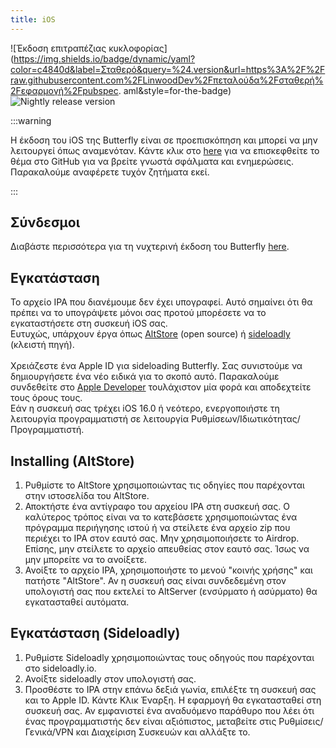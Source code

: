 ```yaml
---
title: iOS
---
```


![Έκδοση επιτραπέζιας κυκλοφορίας](https://img.shields.io/badge/dynamic/yaml?color=c4840d&label=Σταθερό&query=%24.version&url=https%3A%2F%2Fraw.githubusercontent.com%2FLinwoodDev%2Fπεταλούδα%2Fσταθερή%2Fεφαρμογή%2Fpubspec. aml&style=for-the-badge)
![Nightly release version](https://img.shields.io/badge/dynamic/yaml?color=f7d28c&label=Nightly&query=%24.version&url=https%3A%2F%2Fraw.githubusercontent.com%2FLinwoodDev%2Fbutterfly%2Fnightly%2Fapp%2Fpubspec.yaml&style=for-the-badge)


:::warning

Η έκδοση του iOS της Butterfly είναι σε προεπισκόπηση και μπορεί να μην λειτουργεί όπως αναμενόταν.
Κάντε κλικ στο [here](https://github.com/LinwoodDev/Butterfly/issues/244) για να επισκεφθείτε το θέμα στο GitHub για να βρείτε γνωστά σφάλματα και ενημερώσεις. Παρακαλούμε αναφέρετε τυχόν ζητήματα εκεί.

:::

## Σύνδεσμοι

<Tabs>
<TabItem label="Stable">
  <CardGrid>
    <DownloadButton href="https://github.com/LinwoodDev/butterfly/releases/download/stable/linwood-butterfly-ios.ipa" title="IPA"/>
  </CardGrid>
</TabItem>
<TabItem label="Nightly">
  <CardGrid>
    <DownloadButton href="https://github.com/LinwoodDev/butterfly/releases/download/nightly/linwood-butterfly-ios.ipa" title="IPA"/>
  </CardGrid>
</TabItem>
</Tabs>

Διαβάστε περισσότερα για τη νυχτερινή έκδοση του Butterfly [here](/community/nightly).

## Εγκατάσταση

Το αρχείο IPA που διανέμουμε δεν έχει υπογραφεί. Αυτό σημαίνει ότι θα πρέπει να το υπογράψετε μόνοι σας προτού μπορέσετε να το εγκαταστήσετε στη συσκευή iOS σας. \
Ευτυχώς, υπάρχουν έργα όπως [AltStore](https://altstore.io) (open source) ή [sideloadly](https://sideloadly.io) (κλειστή πηγή). \
\
Χρειάζεστε ένα Apple ID για sideloading Butterfly. Σας συνιστούμε να δημιουργήσετε ένα νέο ειδικά για το σκοπό αυτό. Παρακαλούμε συνδεθείτε στο [Apple Developer](https://developer.apple.com) τουλάχιστον μία φορά και αποδεχτείτε τους όρους τους.
\
Εάν η συσκευή σας τρέχει iOS 16.0 ή νεότερο, ενεργοποιήστε τη λειτουργία προγραμματιστή σε λειτουργία Ρυθμίσεων/Ιδιωτικότητας/Προγραμματιστή.

## Installing (AltStore)

1. Ρυθμίστε το AltStore χρησιμοποιώντας τις οδηγίες που παρέχονται στην ιστοσελίδα του AltStore.
2. Αποκτήστε ένα αντίγραφο του αρχείου IPA στη συσκευή σας. Ο καλύτερος τρόπος είναι να το κατεβάσετε χρησιμοποιώντας ένα πρόγραμμα περιήγησης ιστού ή να στείλετε ένα αρχείο zip που περιέχει το IPA στον εαυτό σας. Μην χρησιμοποιήσετε το Airdrop. Επίσης, μην στείλετε το αρχείο απευθείας στον εαυτό σας. Ίσως να μην μπορείτε να το ανοίξετε.
3. Ανοίξτε το αρχείο IPA, χρησιμοποιήστε το μενού "κοινής χρήσης" και πατήστε "AltStore". Αν η συσκευή σας είναι συνδεδεμένη στον υπολογιστή σας που εκτελεί το AltServer (ενσύρματο ή ασύρματο) θα εγκατασταθεί αυτόματα.

## Εγκατάσταση (Sideloadly)

1. Ρυθμίστε Sideloadly χρησιμοποιώντας τους οδηγούς που παρέχονται στο sideloadly.io.
2. Ανοίξτε sideloadly στον υπολογιστή σας.
3. Προσθέστε το IPA στην επάνω δεξιά γωνία, επιλέξτε τη συσκευή σας και το Apple ID. Κάντε Κλικ Έναρξη. Η εφαρμογή θα εγκατασταθεί στη συσκευή σας.
   Αν εμφανιστεί ένα αναδυόμενο παράθυρο που λέει ότι ένας προγραμματιστής δεν είναι αξιόπιστος, μεταβείτε στις Ρυθμίσεις/Γενικά/VPN και Διαχείριση Συσκευών και αλλάξτε το.
